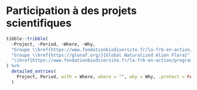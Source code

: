 # Participation à des projets scientifiques

```r
tibble::tribble(
  ~Project, ~Period, ~Where, ~Why,
  "Groupe \\href{https://www.fondationbiodiversite.fr/la-frb-en-action/programmes-et-projets/le-cesab/impacts/}{IMPACTS}", "2022-\\textbf{présent}", "Centre de Synthèse et d'Analyse sur la Biodiversité (CESAB)", "Groupe de synthèse sur le suivi temporel de la biodiversité terrestre en France\\break Membre du groupe, en charge de la gestion de données\\break Première réunion en présentiel : mars 2023",
  "Groupe \\href{https://glonaf.org/}{Global Naturalized Alien Flora}", "2021-\\textbf{présent}", "GloNAF", "Groupe européen sur les invasions végétales \\textit{via} la base GloNAF \\break Contributeur aux réunions bisannuelles du groupe \\break Premier auteur d'un manuscrit pour le groupe -- Co-auteur d'un manuscrit",
  "\\href{https://www.fondationbiodiversite.fr/la-frb-en-action/programmes-et-projets/le-cesab/free/}{Groupe FREE}", "2017-\\textbf{présent}", "CESAB", "Groupe de synthèse sur la rareté fonctionnelle en écologie and évolution \\break Membre co-fondateur du groupe \\break Premier auteur de 3 articles liés au groupe -- Co-auteur de 4 articles"
) %>% 
  detailed_entries(
    Project, Period, with = Where, where = "", why = Why, .protect = FALSE
  )
```
